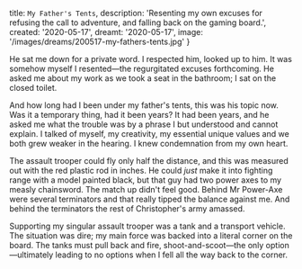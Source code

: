   title: `My Father's Tents`,
  description: 'Resenting my own excuses for refusing the call to adventure, and falling back on the gaming board.',
  created: '2020-05-17',
  dreamt: '2020-05-17',
  image: '/images/dreams/200517-my-fathers-tents.jpg'
}

He sat me down for a private word.
I respected him, looked up to him.
It was somehow myself I resented—the regurgitated excuses forthcoming.
He asked me about my work as we took a seat in the bathroom; I sat on the closed toilet.

And how long had I been under my father's tents, this was his topic now.
Was it a temporary thing, had it been years?
It had been years, and he asked me what the trouble was by a phrase I but understood and cannot explain.
I talked of myself, my creativity, my essential unique values and we both grew weaker in the hearing.
I knew condemnation from my own heart.




The assault trooper could fly only half the distance, and this was measured out with the red plastic rod in inches.
He could _just_ make it into fighting range with a model painted black, but that guy had two power axes to my measly chainsword.
The match up didn't feel good.
Behind Mr Power-Axe were several terminators and that really tipped the balance against me.
And behind the terminators the rest of Christopher's army amassed.

Supporting my singular assault trooper was a tank and a transport vehicle.
The situation was dire; my main force was backed into a literal corner on the board.
The tanks must pull back and fire, shoot-and-scoot—the only option—ultimately leading to no options when I fell all the way back to the corner.